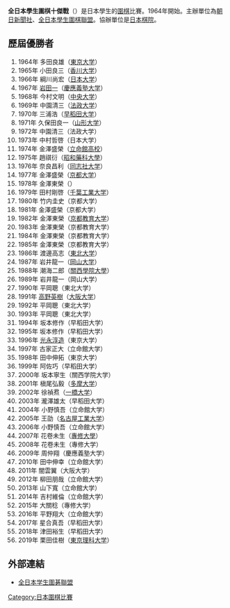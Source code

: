 '''全日本學生圍棋十傑戰'''（{{jpn|j=全日本学生囲碁十傑戦|hg=ぜんにほんがくせいいごじっけつせん|rm=Zen Nihon Gakusei Igo Jikketsusen}}）是日本學生的[[圍棋|圍棋]]比賽。1964年開始。主辦單位為[[朝日新聞社|朝日新聞社]]、[[全日本學生圍棋聯盟|全日本學生圍棋聯盟]]。協辦單位是[[日本棋院|日本棋院]]。

==歷屆優勝者==
# 1964年 多田良雄（[[東京大学|東京大学]]）
# 1965年 小田良三（[[香川大学|香川大学]]）
# 1966年 綱川尚宏（[[日本大学|日本大学]]）
# 1967年 [[岩田一|岩田一]]（[[慶應義塾大学|慶應義塾大学]]）
# 1968年 今村文明（[[中央大学_(日本)|中央大学]]）
# 1969年 中園清三（[[法政大学|法政大学]]）
# 1970年 三浦浩（[[早稻田大学|早稻田大学]]）
# 1971年 久保田良一（[[山形大学|山形大学]]）
# 1972年 中園清三（法政大学）
# 1973年 中村哲啓（日本大学）
# 1974年 金澤盛榮（[[立命館中學校及高等學校|立命館高校]]）
# 1975年 趙祺衍（[[昭和藥科大學|昭和藥科大學]]）
# 1976年 奈良昌利（[[同志社大学|同志社大学]]）
# 1977年 金澤盛榮（[[京都大学|京都大学]]）
# 1978年 金澤東榮（{{link-ja|京都府立洛水高等學校|京都府立洛水高等学校|洛水高校}}）
# 1979年 田村剛啓（[[千葉工業大学|千葉工業大学]]）
# 1980年 竹内圭史（京都大学）
# 1981年 金澤盛榮（京都大学）
# 1982年 金澤東榮（[[京都教育大学|京都教育大学]]）
# 1983年 金澤東榮（京都教育大学）
# 1984年 金澤東榮（京都教育大学）
# 1985年 金澤東榮（京都教育大学）
# 1986年 渡邊高志（[[东北大学_(日本)|東北大学]]）
# 1987年 岩井龍一（[[岡山大学|岡山大学]]）
# 1988年 潮海二郎（[[關西學院大學|關西學院大學]]）
# 1989年 岩井龍一（岡山大学）
# 1990年 平岡聰（東北大学）
# 1991年 [[高野英樹|高野英樹]]（[[大阪大学|大阪大学]]）
# 1992年 平岡聰（東北大学）
# 1993年 平岡聰（東北大学）
# 1994年 坂本修作（早稻田大学）
# 1995年 坂本修作（早稻田大学）
# 1996年 [[光永淳造|光永淳造]]（東京大学）
# 1997年 古家正大（立命館大学）
# 1998年 田中伸拓（東京大学）
# 1999年 阿佐巧（早稻田大学）
# 2000年 坂本寧生（關西学院大学）
# 2001年 槇尾弘毅（[[多摩大学|多摩大学]]）
# 2002年 徐禎焄（[[一橋大学|一橋大学]]）
# 2003年 瀧澤雄太（早稻田大学）
# 2004年 小野慎吾（立命館大学）
# 2005年 王劭（[[名古屋工業大学|名古屋工業大学]]）
# 2006年 小野慎吾（立命館大学）
# 2007年 花卷未生（[[專修大學|專修大學]]）
# 2008年 花卷未生（專修大学）
# 2009年 周仲翔（慶應義塾大学）
# 2010年 田中伸幸（立命館大学）
# 2011年 闇雲翼（大阪大学）
# 2012年 柳田朋哉（立命館大学）
# 2013年 山下寬（立命館大学）
# 2014年 吉村維倫（立命館大学）
# 2015年 大關稔（專修大学）
# 2016年 平野翔大（立命館大学）
# 2017年 星合真吾（早稻田大学）
# 2018年 津田裕生（早稻田大学）
# 2019年 栗田佳樹（[[東京理科大学|東京理科大学]]）

==外部連結==
*[http://zennihongakusei15renmei.web.fc2.com/zyukketu/top.html 全日本学生圍碁聯盟]{{Wayback|url=http://zennihongakusei15renmei.web.fc2.com/zyukketu/top.html |date=20140502175304 }}

{{日本业余围棋赛}}
{{DEFAULTSORT:Zen Nihon Gakusei Igo Jikketsusen}}
[[Category:日本圍棋比賽|Category:日本圍棋比賽]]